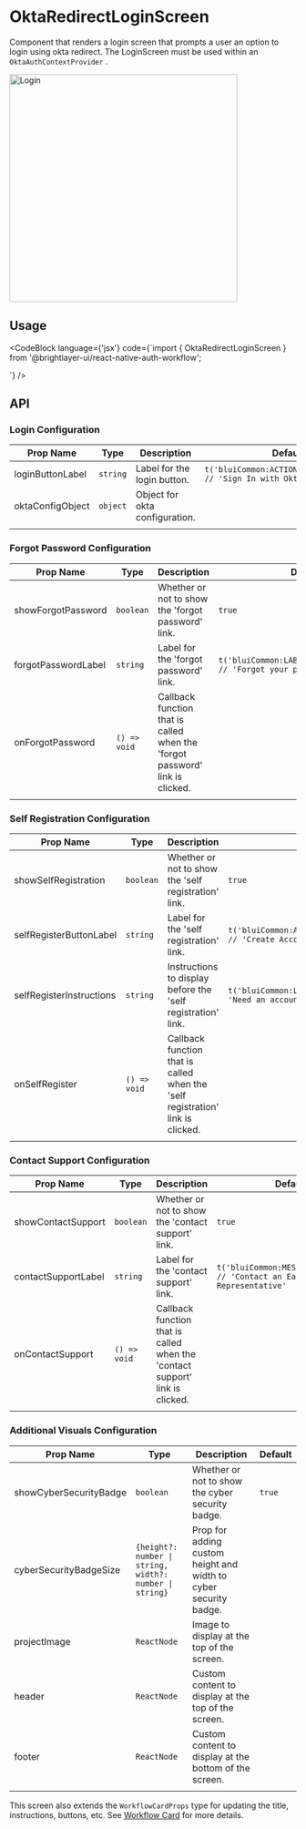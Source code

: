 
# OktaRedirectLoginScreen

Component that renders a login screen that prompts a user an option to login using okta redirect. The LoginScreen must be used within an `OktaAuthContextProvider` .

<img width="400" alt="Login" src={OktaRedirectLoginScreen} />

## Usage


<CodeBlock
    language={'jsx'}
    code={`import { OktaRedirectLoginScreen } from '@brightlayer-ui/react-native-auth-workflow';


  <OktaRedirectLoginScreen />`}
/>

## API

### Login Configuration

| Prop Name | Type | Description | Default |
|---|---|---|---|
| loginButtonLabel | `string` | Label for the login button. | `t('bluiCommon:ACTIONS.OKTA_SIGN_IN') // 'Sign In with Okta'` |
| oktaConfigObject | `object` | Object for okta configuration. | |
|  |  |  |  |


### Forgot Password Configuration

| Prop Name | Type | Description | Default |
|---|---|---|---|
| showForgotPassword | `boolean` | Whether or not to show the 'forgot password' link. | `true` |
| forgotPasswordLabel | `string` | Label for the 'forgot password' link. | `t('bluiCommon:LABELS.FORGOT_PASSWORD') // 'Forgot your password?'` |
| onForgotPassword | `() => void` | Callback function that is called when the 'forgot password' link is clicked. |  |
|  |  |  |  |

### Self Registration Configuration

| Prop Name | Type | Description | Default |
|---|---|---|---|
| showSelfRegistration | `boolean` | Whether or not to show the 'self registration' link. | `true` |
| selfRegisterButtonLabel | `string` | Label for the 'self registration' link. | `t('bluiCommon:ACTIONS.CREATE_ACCOUNT') // 'Create Account'` |
| selfRegisterInstructions | `string` | Instructions to display before the 'self registration' link. | `t('bluiCommon:LABELS.NEED_ACCOUNT') // 'Need an account?'` |
| onSelfRegister | `() => void` | Callback function that is called when the 'self registration' link is clicked. |  |
|  |  |  |  |

### Contact Support Configuration

| Prop Name | Type | Description | Default |
|---|---|---|---|
| showContactSupport | `boolean` | Whether or not to show the 'contact support' link. | `true` |
| contactSupportLabel | `string` | Label for the 'contact support' link. | `t('bluiCommon:MESSAGES.CONTACT') // 'Contact an Eaton Support Representative'` |
| onContactSupport | `() => void` | Callback function that is called when the 'contact support' link is clicked. |  |
|  |  |  |  |

### Additional Visuals Configuration

| Prop Name | Type | Description | Default |
|---|---|---|---|
| showCyberSecurityBadge | `boolean` | Whether or not to show the cyber security badge. | `true` |
| cyberSecurityBadgeSize | `{height?: number \| string, width?: number \| string}` | Prop for adding custom height and width to cyber security badge. |  |
| projectImage | `ReactNode` | Image to display at the top of the screen. |  |
| header | `ReactNode` | Custom content to display at the top of the screen. |  |
| footer | `ReactNode` | Custom content to display at the bottom of the screen. |  |
|  |  |  |  |

This screen also extends the `WorkflowCardProps` type for updating the title, instructions, buttons, etc. See [Workflow Card](/workflows/workflow-card/) for more details.
